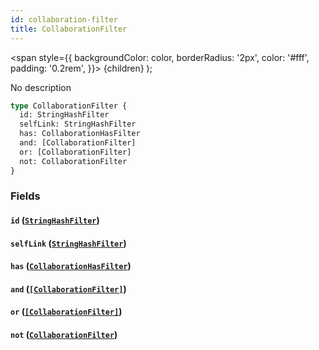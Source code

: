 ```yaml
---
id: collaboration-filter
title: CollaborationFilter
---
```


<span
style={{
      backgroundColor: color,
      borderRadius: '2px',
      color: '#fff',
      padding: '0.2rem',
    }}>
{children}
</span>
);

No description

```graphql
type CollaborationFilter {
  id: StringHashFilter
  selfLink: StringHashFilter
  has: CollaborationHasFilter
  and: [CollaborationFilter]
  or: [CollaborationFilter]
  not: CollaborationFilter
}
```

### Fields

#### `id` ([`StringHashFilter`](/docs/schema/inputs/string-hash-filter))

#### `selfLink` ([`StringHashFilter`](/docs/schema/inputs/string-hash-filter))

#### `has` ([`CollaborationHasFilter`](/docs/schema/enums/collaboration-has-filter))

#### `and` ([`[CollaborationFilter]`](/docs/schema/inputs/collaboration-filter))

#### `or` ([`[CollaborationFilter]`](/docs/schema/inputs/collaboration-filter))

#### `not` ([`CollaborationFilter`](/docs/schema/inputs/collaboration-filter))
